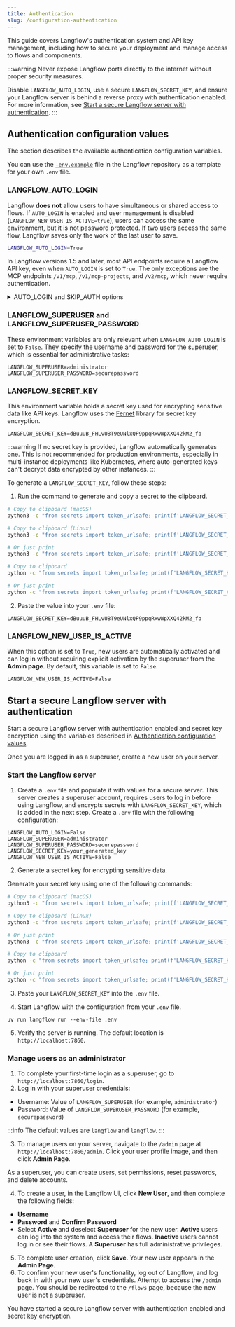 ```yaml
---
title: Authentication
slug: /configuration-authentication
---
```



This guide covers Langflow's authentication system and API key management, including how to secure your deployment and manage access to flows and components.

:::warning
Never expose Langflow ports directly to the internet without proper security measures.

Disable `LANGFLOW_AUTO_LOGIN`, use a secure `LANGFLOW_SECRET_KEY`, and ensure your Langflow server is behind a reverse proxy with authentication enabled.
For more information, see [Start a secure Langflow server with authentication](#start-a-secure-langflow-server-with-authentication).
:::

## Authentication configuration values

The section describes the available authentication configuration variables.

You can use the [`.env.example`](https://github.com/langflow-ai/langflow/blob/main/.env.example) file in the Langflow repository as a template for your own `.env` file.

### LANGFLOW_AUTO_LOGIN

Langflow **does not** allow users to have simultaneous or shared access to flows.
If `AUTO_LOGIN` is enabled and user management is disabled (`LANGFLOW_NEW_USER_IS_ACTIVE=true`), users can access the same environment, but it is not password protected. If two users access the same flow, Langflow saves only the work of the last user to save.

```bash
LANGFLOW_AUTO_LOGIN=True
```

In Langflow versions 1.5 and later, most API endpoints require a Langflow API key, even when `AUTO_LOGIN` is set to `True`.
The only exceptions are the MCP endpoints `/v1/mcp`, `/v1/mcp-projects`, and `/v2/mcp`, which never require authentication.

<details>
<summary>AUTO_LOGIN and SKIP_AUTH options</summary>

In Langflow versions earlier than 1.5, if `LANGFLOW_AUTO_LOGIN=true`, then Langflow automatically logs users in as a superuser without requiring authentication.
In this case, API requests don't require a Langflow API key.

In Langflow version 1.5, you can set `LANGFLOW_SKIP_AUTH_AUTO_LOGIN=true` and `LANGFLOW_AUTO_LOGIN=true` to skip authentication for API requests.
However, the `SKIP_AUTH_AUTO_LOGIN` option will be removed in a future release.
</details>

### LANGFLOW_SUPERUSER and LANGFLOW_SUPERUSER_PASSWORD

These environment variables are only relevant when `LANGFLOW_AUTO_LOGIN` is set to `False`.
They specify the username and password for the superuser, which is essential for administrative tasks:

```text
LANGFLOW_SUPERUSER=administrator
LANGFLOW_SUPERUSER_PASSWORD=securepassword
```

### LANGFLOW_SECRET_KEY

This environment variable holds a secret key used for encrypting sensitive data like API keys.
Langflow uses the [Fernet](https://pypi.org/project/cryptography/) library for secret key encryption.

```text
LANGFLOW_SECRET_KEY=dBuuuB_FHLvU8T9eUNlxQF9ppqRxwWpXXQ42kM2_fb
```

:::warning
If no secret key is provided, Langflow automatically generates one. This is not recommended for production environments, especially in multi-instance deployments like Kubernetes, where auto-generated keys can't decrypt data encrypted by other instances.
:::

To generate a `LANGFLOW_SECRET_KEY`, follow these steps:

1. Run the command to generate and copy a secret to the clipboard.

<Tabs>
<TabItem value="unix" label="macOS/Linux">

```bash
# Copy to clipboard (macOS)
python3 -c "from secrets import token_urlsafe; print(f'LANGFLOW_SECRET_KEY={token_urlsafe(32)}')" | pbcopy

# Copy to clipboard (Linux)
python3 -c "from secrets import token_urlsafe; print(f'LANGFLOW_SECRET_KEY={token_urlsafe(32)}')" | xclip -selection clipboard

# Or just print
python3 -c "from secrets import token_urlsafe; print(f'LANGFLOW_SECRET_KEY={token_urlsafe(32)}')"
```
</TabItem>

<TabItem value="windows" label="Windows">

```bash
# Copy to clipboard
python -c "from secrets import token_urlsafe; print(f'LANGFLOW_SECRET_KEY={token_urlsafe(32)}')" | clip

# Or just print
python -c "from secrets import token_urlsafe; print(f'LANGFLOW_SECRET_KEY={token_urlsafe(32)}')"
```

</TabItem>
</Tabs>

2. Paste the value into your `.env` file:
```text
LANGFLOW_SECRET_KEY=dBuuuB_FHLvU8T9eUNlxQF9ppqRxwWpXXQ42kM2_fb
```

### LANGFLOW_NEW_USER_IS_ACTIVE

When this option is set to `True`, new users are automatically activated and can log in without requiring explicit activation by the superuser from the **Admin page**.
By default, this variable is set to `False`.

```text
LANGFLOW_NEW_USER_IS_ACTIVE=False
```

## Start a secure Langflow server with authentication

Start a secure Langflow server with authentication enabled and secret key encryption using the variables described in [Authentication configuration values](/configuration-authentication#authentication-configuration-values).

Once you are logged in as a superuser, create a new user on your server.

### Start the Langflow server

1. Create a `.env` file and populate it with values for a secure server.
This server creates a superuser account, requires users to log in before using Langflow, and encrypts secrets with `LANGFLOW_SECRET_KEY`, which is added in the next step.
Create a `.env` file with the following configuration:

```text
LANGFLOW_AUTO_LOGIN=False
LANGFLOW_SUPERUSER=administrator
LANGFLOW_SUPERUSER_PASSWORD=securepassword
LANGFLOW_SECRET_KEY=your_generated_key
LANGFLOW_NEW_USER_IS_ACTIVE=False
```

2. Generate a secret key for encrypting sensitive data.

Generate your secret key using one of the following commands:

<Tabs>
<TabItem value="unix" label="macOS/Linux">

```bash
# Copy to clipboard (macOS)
python3 -c "from secrets import token_urlsafe; print(f'LANGFLOW_SECRET_KEY={token_urlsafe(32)}')" | pbcopy

# Copy to clipboard (Linux)
python3 -c "from secrets import token_urlsafe; print(f'LANGFLOW_SECRET_KEY={token_urlsafe(32)}')" | xclip -selection clipboard

# Or just print
python3 -c "from secrets import token_urlsafe; print(f'LANGFLOW_SECRET_KEY={token_urlsafe(32)}')"
```
</TabItem>

<TabItem value="windows" label="Windows">

```bash
# Copy to clipboard
python -c "from secrets import token_urlsafe; print(f'LANGFLOW_SECRET_KEY={token_urlsafe(32)}')" | clip

# Or just print
python -c "from secrets import token_urlsafe; print(f'LANGFLOW_SECRET_KEY={token_urlsafe(32)}')"
```

</TabItem>
</Tabs>

3. Paste your `LANGFLOW_SECRET_KEY` into the `.env` file.

4. Start Langflow with the configuration from your `.env` file.

```text
uv run langflow run --env-file .env
```

5. Verify the server is running. The default location is `http://localhost:7860`.

### Manage users as an administrator

1. To complete your first-time login as a superuser, go to `http://localhost:7860/login`.
2. Log in with your superuser credentials:
* Username: Value of `LANGFLOW_SUPERUSER` (for example, `administrator`)
* Password: Value of `LANGFLOW_SUPERUSER_PASSWORD` (for example, `securepassword`)

:::info
The default values are `langflow` and `langflow`.
:::

3. To manage users on your server, navigate to the `/admin` page at `http://localhost:7860/admin`.
Click your user profile image, and then click **Admin Page**.

As a superuser, you can create users, set permissions, reset passwords, and delete accounts.

4. To create a user, in the Langflow UI, click **New User**, and then complete the following fields:
* **Username**
* **Password** and **Confirm Password**
* Select **Active** and deselect **Superuser** for the new user.
**Active** users can log into the system and access their flows. **Inactive** users cannot log in or see their flows.
A **Superuser** has full administrative privileges.

5. To complete user creation, click **Save**.
Your new user appears in the **Admin Page**.
6. To confirm your new user's functionality, log out of Langflow, and log back in with your new user's credentials.
Attempt to access the `/admin` page. You should be redirected to the `/flows` page, because the new user is not a superuser.

You have started a secure Langflow server with authentication enabled and secret key encryption.